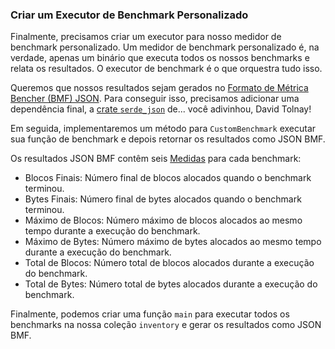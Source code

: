 
### Criar um Executor de Benchmark Personalizado

Finalmente, precisamos criar um executor para nosso medidor de benchmark personalizado.
Um medidor de benchmark personalizado é, na verdade, apenas um binário
que executa todos os nossos benchmarks e relata os resultados.
O executor de benchmark é o que orquestra tudo isso.

Queremos que nossos resultados sejam gerados no [Formato de Métrica Bencher (BMF) JSON][bmf json].
Para conseguir isso, precisamos adicionar uma dependência final,
a [crate `serde_json`][crates serde json] de... você adivinhou, David Tolnay!

<CargoTomlSerdeJson />

Em seguida, implementaremos um método para `CustomBenchmark` executar sua função de benchmark
e depois retornar os resultados como JSON BMF.

<PlayGameRsRun />

Os resultados JSON BMF contêm seis [Medidas][measures] para cada benchmark:

- Blocos Finais: Número final de blocos alocados quando o benchmark terminou.
- Bytes Finais: Número final de bytes alocados quando o benchmark terminou.
- Máximo de Blocos: Número máximo de blocos alocados ao mesmo tempo durante a execução do benchmark.
- Máximo de Bytes: Número máximo de bytes alocados ao mesmo tempo durante a execução do benchmark.
- Total de Blocos: Número total de blocos alocados durante a execução do benchmark.
- Total de Bytes: Número total de bytes alocados durante a execução do benchmark.

Finalmente, podemos criar uma função `main` para executar todos os benchmarks na nossa coleção `inventory`
e gerar os resultados como JSON BMF.

<PlayGameMain />

[bmf json]: /pt/docs/reference/bencher-metric-format/
[measures]: /pt/docs/explanation/benchmarking/#measures

[crates serde json]: https://crates.io/crates/serde_json